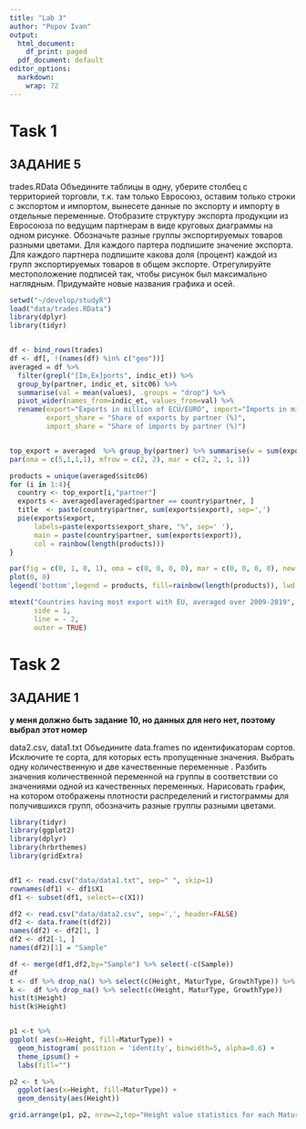 ```yaml
---
title: "Lab 3"
author: "Popov Ivan"
output:
  html_document:
    df_print: paged
  pdf_document: default
editor_options: 
  markdown: 
    wrap: 72
---
```


# Task 1

## ЗАДАНИЕ 5

trades.RData Объедините таблицы в одну, уберите столбец с территорией
торговли, т.к. там только Евросоюз, оставим только строки с экспортом и
импортом, вынесете данные по экспорту и импорту в отдельные переменные.
Отобразите структуру экспорта продукции из Евросоюза по ведущим
партнерам в виде круговых диаграммы на одном рисунке. Обозначьте разные
группы экспортируемых товаров разными цветами. Для каждого партера
подпишите значение экспорта. Для каждого партнера подпишите какова доля
(процент) каждой из групп экспортируемых товаров в общем экспорте.
Отрегулируйте местоположение подписей так, чтобы рисунок был максимально
наглядным. Придумайте новые названия графика и осей.

```r

setwd("~/develop/studyR")
load("data/trades.RData")
library(dplyr)
library(tidyr)


df <- bind_rows(trades)
df <- df[, !(names(df) %in% c("geo"))]
averaged = df %>% 
  filter(grepl("[Im,Ex]ports", indic_et)) %>% 
  group_by(partner, indic_et, sitc06) %>% 
  summarise(val = mean(values), .groups = "drop") %>%
  pivot_wider(names_from=indic_et, values_from=val) %>%
  rename(export="Exports in million of ECU/EURO", import="Imports in million of ECU/EURO", 
         export_share = "Share of exports by partner (%)",
         import_share = "Share of imports by partner (%)")


top_export = averaged  %>% group_by(partner) %>% summarise(w = sum(export)) %>% arrange(desc(w)) %>% slice_head(n=5)
par(oma = c(5,1,1,1), mfrow = c(2, 2), mar = c(2, 2, 1, 1))

products = unique(averaged$sitc06)
for (i in 1:4){
  country <- top_export[i,"partner"]
  exports <- averaged[averaged$partner == country$partner, ]
  title  <- paste(country$partner, sum(exports$export), sep=',')
  pie(exports$export, 
      labels=paste(exports$export_share, "%", sep=' '),
      main = paste(country$partner, sum(exports$export)),
      col = rainbow(length(products)))
}

par(fig = c(0, 1, 0, 1), oma = c(0, 0, 0, 0), mar = c(0, 0, 0, 0), new = TRUE)
plot(0, 0)
legend('bottom',legend = products, fill=rainbow(length(products)), lwd = 3, xpd = TRUE, horiz = TRUE, cex = 0.45, seg.len=0.2, bty = 'n')

mtext("Countries having most export with EU, averaged over 2009-2019",                 
      side = 1,
      line = - 2,
      outer = TRUE)

```

# Task 2

## ЗАДАНИЕ 1

**у меня должно быть задание 10, но данных для него нет, поэтому выбрал
этот номер**

data2.csv, data1.txt Объедините data.frames по идентификаторам сортов.
Исключите те сорта, для которых есть пропущенные значения. Выбрать одну
количественную и две качественные переменные . Разбить значения
количественной переменной на группы в соответствии со значениями одной
из качественных переменных. Нарисовать график, на котором отображены
плотности распределений и гистограммы для получившихся групп, обозначить
разные группы разными цветами.

```r


library(tidyr)
library(ggplot2)
library(dplyr)
library(hrbrthemes)
library(gridExtra)


df1 <- read.csv("data/data1.txt", sep=" ", skip=1)
rownames(df1) <- df1$X1
df1 <- subset(df1, select=-c(X1))

df2 <- read.csv("data/data2.csv", sep=',', header=FALSE)
df2 <- data.frame(t(df2))
names(df2) <- df2[1, ]
df2 <- df2[-1, ]
names(df2)[1] = "Sample" 

df <- merge(df1,df2,by="Sample") %>% select(-c(Sample))
df 
t <- df %>% drop_na() %>% select(c(Height, MaturType, GrowthType)) %>% group_by(MaturType)
k <-  df %>% drop_na() %>% select(c(Height, MaturType, GrowthType))
hist(t$Height)
hist(k$Height)


p1 <-t %>%
ggplot( aes(x=Height, fill=MaturType)) +
  geom_histogram( position = 'identity', binwidth=5, alpha=0.6) +
  theme_ipsum() +
  labs(fill="")

p2 <- t %>%
  ggplot(aes(x=Height, fill=MaturType)) +
  geom_density(aes(Height))

grid.arrange(p1, p2, nrow=2,top="Height value statistics for each MaturType")

```
